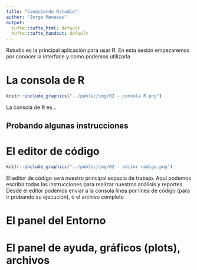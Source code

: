 ```yaml
---
title: "Conociendo Rstudio"
author: "Jorge Meneses"
output:
  tufte::tufte_html: default
  tufte::tufte_handout: default
---
```


Rstudio es la principal aplicación para usar R. En esta sesión empezaremos por conocer la interface y como podemos utilizarla

# La consola de R

```r
knitr::include_graphics("../public/img/02 - consola R.png")
```

La consola de R es...

## Probando algunas instrucciones

# El editor de código

```r
knitr::include_graphics("../public/img/02 - editor codigo.png")
```

El editor de código será nuestro principal espacio de trabajo. Aquí podemos escribir todas las instrucciones para realizar nuestros análisis y reportes. Desde el editor podemos enviar a la consola línea por línea de código (para ir probando su ejecución), o el archivo completo

# El panel del Entorno

# El panel de ayuda, gráficos (plots), archivos